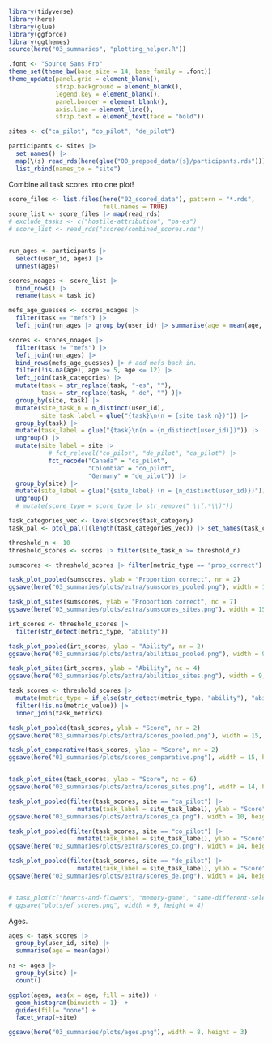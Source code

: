 ```r
library(tidyverse)
library(here)
library(glue)
library(ggforce)
library(ggthemes)
source(here("03_summaries", "plotting_helper.R"))

.font <- "Source Sans Pro"
theme_set(theme_bw(base_size = 14, base_family = .font))
theme_update(panel.grid = element_blank(),
             strip.background = element_blank(),
             legend.key = element_blank(),
             panel.border = element_blank(),
             axis.line = element_line(),
             strip.text = element_text(face = "bold"))
```

```r
sites <- c("ca_pilot", "co_pilot", "de_pilot")

participants <- sites |>
  set_names() |>
  map(\(s) read_rds(here(glue("00_prepped_data/{s}/participants.rds")))) |>
  list_rbind(names_to = "site")
```

Combine all task scores into one plot!

```r
score_files <- list.files(here("02_scored_data"), pattern = "*.rds",
                          full.names = TRUE)
score_list <- score_files |> map(read_rds)
# exclude_tasks <- c("hostile-attribution", "pa-es")
# score_list <- read_rds("scores/combined_scores.rds")


run_ages <- participants |>
  select(user_id, ages) |>
  unnest(ages)

scores_noages <- score_list |>
  bind_rows() |>
  rename(task = task_id) 

mefs_age_guesses <- scores_noages |>
  filter(task == "mefs") |>
  left_join(run_ages |> group_by(user_id) |> summarise(age = mean(age, na.rm=TRUE)))

scores <- scores_noages |>
  filter(task != "mefs") |> 
  left_join(run_ages) |>
  bind_rows(mefs_age_guesses) |> # add mefs back in. 
  filter(!is.na(age), age >= 5, age <= 12) |>
  left_join(task_categories) |>
  mutate(task = str_replace(task, "-es", ""),
         task = str_replace(task, "-de", "") )|>
  group_by(site, task) |>
  mutate(site_task_n = n_distinct(user_id),
         site_task_label = glue("{task}\n(n = {site_task_n})")) |>
  group_by(task) |>
  mutate(task_label = glue("{task}\n(n = {n_distinct(user_id)})")) |>
  ungroup() |>
  mutate(site_label = site |>
           # fct_relevel("co_pilot", "de_pilot", "ca_pilot") |>
           fct_recode("Canada" = "ca_pilot",
                      "Colombia" = "co_pilot",
                      "Germany" = "de_pilot")) |>
  group_by(site) |>
  mutate(site_label = glue("{site_label} (n = {n_distinct(user_id)})")) |>
  ungroup() 
  # mutate(score_type = score_type |> str_remove(" \\(.*\\)"))

task_categories_vec <- levels(scores$task_category)
task_pal <- ptol_pal()(length(task_categories_vec)) |> set_names(task_categories_vec)
```

```r
threshold_n <- 10
threshold_scores <- scores |> filter(site_task_n >= threshold_n)

sumscores <- threshold_scores |> filter(metric_type == "prop_correct")

task_plot_pooled(sumscores, ylab = "Proportion correct", nr = 2)
ggsave(here("03_summaries/plots/extra/sumscores_pooled.png"), width = 15, height = 6)

task_plot_sites(sumscores, ylab = "Proportion correct", nc = 7)
ggsave(here("03_summaries/plots/extra/sumscores_sites.png"), width = 15, height = 15)
```

```r
irt_scores <- threshold_scores |>
  filter(str_detect(metric_type, "ability"))

task_plot_pooled(irt_scores, ylab = "Ability", nr = 2)
ggsave(here("03_summaries/plots/extra/abilities_pooled.png"), width = 9, height = 6)

task_plot_sites(irt_scores, ylab = "Ability", nc = 4)
ggsave(here("03_summaries/plots/extra/abilities_sites.png"), width = 9, height = 15)


```

```r
task_scores <- threshold_scores |>
  mutate(metric_type = if_else(str_detect(metric_type, "ability"), "ability", metric_type)) |>
  filter(!is.na(metric_value)) |>
  inner_join(task_metrics) 

task_plot_pooled(task_scores, ylab = "Score", nr = 2)
ggsave(here("03_summaries/plots/extra/scores_pooled.png"), width = 15, height = 6)

task_plot_comparative(task_scores, ylab = "Score", nr = 2)
ggsave(here("03_summaries/plots/scores_comparative.png"), width = 15, height = 6)


task_plot_sites(task_scores, ylab = "Score", nc = 6)
ggsave(here("03_summaries/plots/extra/scores_sites.png"), width = 14, height = 15)
```

```r
task_plot_pooled(filter(task_scores, site == "ca_pilot") |>
                   mutate(task_label = site_task_label), ylab = "Score", nr = 2)
ggsave(here("03_summaries/plots/extra/scores_ca.png"), width = 10, height = 6)

task_plot_pooled(filter(task_scores, site == "co_pilot") |>
                   mutate(task_label = site_task_label), ylab = "Score", nr = 2)
ggsave(here("03_summaries/plots/extra/scores_co.png"), width = 14, height = 6)

task_plot_pooled(filter(task_scores, site == "de_pilot") |>
                   mutate(task_label = site_task_label), ylab = "Score", nr = 2)
ggsave(here("03_summaries/plots/extra/scores_de.png"), width = 14, height = 6)


# task_plot(c("hearts-and-flowers", "memory-game", "same-different-selection"))
# ggsave("plots/ef_scores.png", width = 9, height = 4)
```
Ages. 

```r
ages <- task_scores |>
  group_by(user_id, site) |>
  summarise(age = mean(age))

ns <- ages |>
  group_by(site) |>
  count()

ggplot(ages, aes(x = age, fill = site)) + 
  geom_histogram(binwidth = 1)  + 
  guides(fill= "none") + 
  facet_wrap(~site)

ggsave(here("03_summaries/plots/ages.png"), width = 8, height = 3)
```

